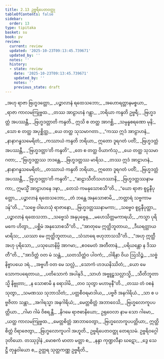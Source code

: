 ```yaml
---
title: 2.13 ဥဗ္ဗရိပေတဝတ္ထု
tableOfContents: false
sidebar:
  order: 13
type: tipitaka
basket: su
book: pv
review:
  current: review
  updated: '2025-10-23T09:13:45.739671'
  updated_by: ''
  notes: ''
  history:
  - state: review
    date: '2025-10-23T09:13:45.739671'
    updated_by: ''
    notes: ''
    previous_state: draft
---
```



<ReviewStatus review={frontmatter.review} showDetails={true} />

<HypothesisAnnotation frontmatter={frontmatter} />

<DynamicBreadcrumb />

<Division number="368" book="pv" e="ch" v="19" p="165">

<Paragraph number="397" type="verses" book="pv">
_အဟု ရာဇာ ဗြဟ္မဒတ္တော,_  
_ပဉ္စာလာနံ ရထေသဘော;_  
_အဟောရတ္တာနမစ္စယာ,_  
_ရာဇာ ကာလမကြုဗ္ဗထ._  

</Paragraph>

</Division>
<Division number="369" book="pv" e="ch" v="19" p="165">

<Paragraph number="398" type="verses" book="pv">
_တဿ အာဠာဟနံ ဂန္တွာ,_  
_ဘရိယာ ကန္ဒတိ ဥဗ္ဗရီ;_  
_ဗြဟ္မဒတ္တံ အပဿန္တီ,_  
_ဗြဟ္မဒတ္တာတိ ကန္ဒတိ._  

</Paragraph>

</Division>
<Division number="370" book="pv" e="ch" v="19" p="165">

<Paragraph number="399" type="verses" book="pv">
ဣသိ စ တတ္ထ အာဂစ္ဆိ,_  
_သမ္ပန္နစရဏော မုနိ;_  
_သော စ တတ္ထ အပုစ္ဆိတ္ထ,_  
_ယေ တတ္ထ သုသမာဂတာ._  

</Paragraph>

</Division>
<Division number="371" book="pv" e="ch" v="19" p="165">

<Paragraph number="400" type="verses" book="pv">
_“ကဿ ဣဒံ အာဠာဟနံ,_  
_နာနာဂန္ဓသမေရိတံ;_  
_ကဿာယံ ကန္ဒတိ ဘရိယာ,_  
ဣတော ဒူရဂတံ ပတိံ;_  
_ဗြဟ္မဒတ္တံ အပဿန္တီ,_  
_‘ဗြဟ္မဒတ္တာ’တိ ကန္ဒတိ”._  

</Paragraph>

</Division>
<Division number="372" book="pv" e="ch" v="19" p="165">

<Paragraph number="401" type="verses" book="pv">
_တေ စ တတ္ထ ဝိယာကံသု,_  
_ယေ တတ္ထ သုသမာဂတာ;_  
_“ဗြဟ္မဒတ္တဿ ဘဒန္တေ,_  
_ဗြဟ္မဒတ္တဿ မာရိသ._  

</Paragraph>

</Division>
<Division number="373" book="pv" e="ch" v="19" p="165">

<Paragraph number="402" type="verses" book="pv">
_တဿ ဣဒံ အာဠာဟနံ,_  
_နာနာဂန္ဓသမေရိတံ;_  
_တဿာယံ ကန္ဒတိ ဘရိယာ,_  
ဣတော ဒူရဂတံ ပတိံ;_  
_ဗြဟ္မဒတ္တံ အပဿန္တီ,_  
_‘ဗြဟ္မဒတ္တာ’တိ ကန္ဒတိ”._  

</Paragraph>

</Division>
<Division number="374" book="pv" e="ch" v="19" p="165">

<Paragraph number="403" type="verses" book="pv">
_“ဆဠာသီတိသဟဿာနိ,_  
_ဗြဟ္မဒတ္တဿနာမကာ;_  
ဣမသ္မိံ အာဠာဟနေ ဒဍ္ဎာ,_  
_တေသံ ကမနုသောစသီ”တိ._  

</Paragraph>

</Division>
<Division number="375" book="pv" e="ch" v="19" p="165">

<Paragraph number="404" type="verses" book="pv">
_“ယော ရာဇာ စူဠနီပုတ္တော,_  
_ပဉ္စာလာနံ ရထေသဘော;_  
_တံ ဘန္တေ အနုသောစာမိ,_  
_ဘတ္တာရံ သဗ္ဗကာမဒန်”တိ._  

</Paragraph>

</Division>
<Division number="376" book="pv" e="ch" v="19" p="165">

<Paragraph number="405" type="verses" book="pv">
_“သဗ္ဗေ ဝါဟေသုံ ရာဇာနော,_  
_ဗြဟ္မဒတ္တဿနာမကာ;_  
_သဗ္ဗေဝ စူဠနီပုတ္တာ,_  
_ပဉ္စာလာနံ ရထေသဘာ._  

</Paragraph>

</Division>
<Division number="377" book="pv" e="ch" v="19" p="165">

<Paragraph number="406" type="verses" book="pv">
_သဗ္ဗေသံ အနုပုဗ္ဗေန,_  
_မဟေသိတ္တမကာရယိ;_  
_ကသ္မာ ပုရိမကေ ဟိတွာ,_  
_ပစ္ဆိမံ အနုသောစသီ”တိ._  

</Paragraph>

</Division>
<Division number="378" book="pv" e="ch" v="19" p="166">

<Paragraph number="407" type="verses" book="pv">
_“အာတုမေ ဣတ္ထိဘူတာယ,_  
_ဒီဃရတ္တာယ မာရိသ;_  
_ယဿာ မေ ဣတ္ထိဘူတာယ,_  
_သံသာရေ ဗဟုဘာသသီ”တိ._  

</Paragraph>

</Division>
<Division number="379" book="pv" e="ch" v="19" p="166">

<Paragraph number="408" type="verses" book="pv">
_“အဟု ဣတ္ထီ အဟု ပုရိသော,_  
_ပသုယောနိမ္ပိ အာဂမာ;_  
_ဧဝမေတံ အတီတာနံ,_  
_ပရိယန္တော န ဒိဿတီ”တိ._  

</Paragraph>

</Division>
<Division number="380" book="pv" e="ch" v="19" p="166">

<Paragraph number="409" type="verses" book="pv">
_“အာဒိတ္တံ ဝတ မံ သန္တံ,_  
_ဃတသိတ္တံဝ ပါဝကံ;_  
_ဝါရိနာ ဝိယ ဩသိဉ္စံ,_  
_သဗ္ဗံ နိဗ္ဗာပယေ ဒရံ._  

</Paragraph>

</Division>
<Division number="381" book="pv" e="ch" v="19" p="166">

<Paragraph number="410" type="verses" book="pv">
_အဗ္ဗဟီ ဝတ မေ သလ္လံ,_  
_သောကံ ဟဒယနိဿိတံ;_  
_ယော မေ သောကပရေတာယ,_  
_ပတိသောကံ အပါနုဒိ._  

</Paragraph>

</Division>
<Division number="382" book="pv" e="ch" v="19" p="166">

<Paragraph number="411" type="verses" book="pv">
_သာဟံ အဗ္ဗူဠှသလ္လာသ္မိ,_  
_သီတိဘူတာသ္မိ နိဗ္ဗုတာ;_  
_န သောစာမိ န ရောဒါမိ,_  
_တဝ သုတွာ မဟာမုနီ”တိ._  

</Paragraph>

</Division>
<Division number="383" book="pv" e="ch" v="19" p="166">

<Paragraph number="412" type="verses" book="pv">
_တဿ တံ ဝစနံ သုတွာ,_  
_သမဏဿ သုဘာသိတံ;_  
_ပတ္တစီဝရမာဒါယ,_  
_ပဗ္ဗဇိ အနဂါရိယံ._  

</Paragraph>

</Division>
<Division number="384" book="pv" e="ch" v="19" p="166">

<Paragraph number="413" type="verses" book="pv">
_သာ စ ပဗ္ဗဇိတာ သန္တာ,_  
_အဂါရသ္မာ အနဂါရိယံ;_  
_မေတ္တစိတ္တံ အဘာဝေသိ,_  
_ဗြဟ္မလောကူပပတ္တိယာ._  

</Paragraph>

</Division>
<Division number="385" book="pv" e="ch" v="19" p="166">

<Paragraph number="414" type="verses" book="pv">
_ဂါမာ ဂါမံ ဝိစရန္တီ,_  
_နိဂမေ ရာဇဓာနိယော;_  
ဥရုဝေလာ နာမ သော ဂါမော,_  
_ယတ္ထ ကာလမကြုဗ္ဗထ._  

</Paragraph>

</Division>
<Division number="386" book="pv" e="ch" v="19" p="166">

<Paragraph number="415" type="verses" book="pv">
_မေတ္တစိတ္တံ အာဘာဝေတွာ,_  
_ဗြဟ္မလောကူပပတ္တိယာ;_  
ဣတ္ထိစိတ္တံ ဝိရာဇေတွာ,_  
_ဗြဟ္မလောကူပဂါ အဟူတိ._  


</Paragraph>
</Division>

<Paragraph number="416" type="center" book="pv">
ဥဗ္ဗရိပေတဝတ္ထု တေရသမံ.



</Paragraph>

<Paragraph number="417" type="center" book="pv">
ဥဗ္ဗရိဝဂ္ဂေါ ဒုတိယော.



</Paragraph>

<Paragraph number="418" type="center" book="pv">
တဿုဒ္ဒါနံ


</Paragraph>

<Paragraph number="419" type="verses" book="pv">
_မောစကံ မာတာ မတ္တာ စ,_  
_နန္ဒာ ကုဏ္ဍလီနာ ဃဋော;_  
_ဒွေ သေဋ္ဌီ တုန္နဝါယော စ,_  
ဥတ္တရ သုတ္တကဏ္ဏ ဥဗ္ဗရီတိ._
</Paragraph>